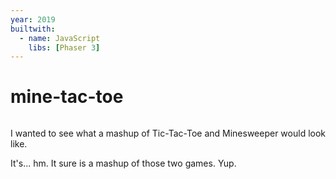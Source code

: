 ```yaml
---
year: 2019
builtwith:
  - name: JavaScript
    libs: [Phaser 3]
---
```


# mine-tac-toe

<Image n="board" float="left" marginRight="1em" />

I wanted to see what a mashup of Tic-Tac-Toe and Minesweeper would look like.

It's... hm. It sure is a mashup of those two games. Yup.
